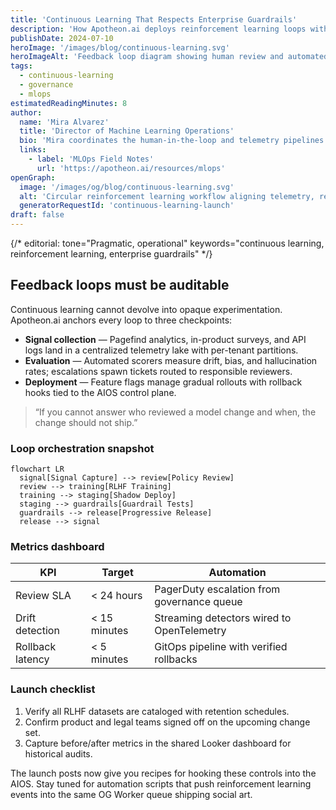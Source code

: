 ```yaml
---
title: 'Continuous Learning That Respects Enterprise Guardrails'
description: 'How Apotheon.ai deploys reinforcement learning loops without compromising auditability or regulatory posture.'
publishDate: 2024-07-10
heroImage: '/images/blog/continuous-learning.svg'
heroImageAlt: 'Feedback loop diagram showing human review and automated evaluation closing the loop for AI models'
tags:
  - continuous-learning
  - governance
  - mlops
estimatedReadingMinutes: 8
author:
  name: 'Mira Alvarez'
  title: 'Director of Machine Learning Operations'
  bio: 'Mira coordinates the human-in-the-loop and telemetry pipelines that transform user feedback into production-grade safeguards.'
  links:
    - label: 'MLOps Field Notes'
      url: 'https://apotheon.ai/resources/mlops'
openGraph:
  image: '/images/og/blog/continuous-learning.svg'
  alt: 'Circular reinforcement learning workflow aligning telemetry, review boards, and deployment'
  generatorRequestId: 'continuous-learning-launch'
draft: false
---
```


{/* editorial: tone="Pragmatic, operational" keywords="continuous learning, reinforcement learning, enterprise guardrails" */}

## Feedback loops must be auditable

Continuous learning cannot devolve into opaque experimentation. Apotheon.ai anchors every loop to three checkpoints:

- **Signal collection** — Pagefind analytics, in-product surveys, and API logs land in a centralized telemetry lake with per-tenant partitions.
- **Evaluation** — Automated scorers measure drift, bias, and hallucination rates; escalations spawn tickets routed to responsible reviewers.
- **Deployment** — Feature flags manage gradual rollouts with rollback hooks tied to the AIOS control plane.

> “If you cannot answer who reviewed a model change and when, the change should not ship.”

### Loop orchestration snapshot

```mermaid
flowchart LR
  signal[Signal Capture] --> review[Policy Review]
  review --> training[RLHF Training]
  training --> staging[Shadow Deploy]
  staging --> guardrails[Guardrail Tests]
  guardrails --> release[Progressive Release]
  release --> signal
```

### Metrics dashboard

| KPI              | Target       | Automation                                 |
| ---------------- | ------------ | ------------------------------------------ |
| Review SLA       | < 24 hours   | PagerDuty escalation from governance queue |
| Drift detection  | < 15 minutes | Streaming detectors wired to OpenTelemetry |
| Rollback latency | < 5 minutes  | GitOps pipeline with verified rollbacks    |

### Launch checklist

1. Verify all RLHF datasets are cataloged with retention schedules.
2. Confirm product and legal teams signed off on the upcoming change set.
3. Capture before/after metrics in the shared Looker dashboard for historical audits.

The launch posts now give you recipes for hooking these controls into the AIOS. Stay tuned for automation scripts that push reinforcement learning events into the same OG Worker queue shipping social art.
